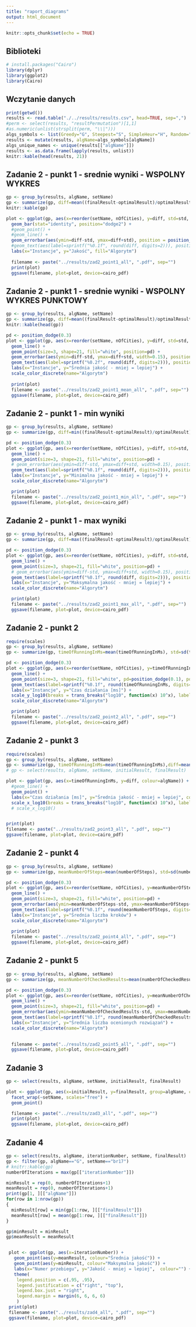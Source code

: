 ---
title: "raport_diagrams"
output: html_document
---

```{r setup, include=FALSE}
knitr::opts_chunk$set(echo = TRUE)
```

## Biblioteki
```{r libraries}
# install.packages("Cairo")
library(dplyr)
library(ggplot2)
library(Cairo)
```

## Wczytanie danych
```{r load_data}
print(getwd())
results <- read.table("./../results/results.csv", head=TRUE, sep=",")
#perm <- select(results, "resultPermutation")[1,1]
#as.numeric(unlist(strsplit(perm, "\\|")))
algs_symbols <- list(Greedy="G", Steepest="S", SimpleHeur="H", Random="R", RandomWalker="RW")
results <- mutate(results, algName=algs_symbols[algName])
algs_unique_names <- unique(results[["algName"]])
results <- as.data.frame(lapply(results, unlist))
knitr::kable(head(results, 21))
```

## Zadanie 2 - punkt 1 - srednie wyniki - WSPOLNY WYKRES
```{r test}
gp <- group_by(results, algName, setName)
gp <- summarize(gp, diff=mean((finalResult-optimalResult)/optimalResult), std=sd((finalResult-optimalResult)/optimalResult), nOfCities=mean(nOfCities))
knitr::kable(gp)

plot <- ggplot(gp, aes(x=reorder(setName, nOfCities), y=diff, std=std, group=algName, fill=factor(algName))) +
  geom_bar(stat="identity", position="dodge2") +
  #geom_point() +
  #geom_line() +
  geom_errorbar(aes(ymin=diff-std, ymax=diff+std), position = position_dodge(1), width=0.1) +
  #geom_text(aes(label=sprintf("%0.1f", round(diff, digits=2))), position=position_dodge(width=0.9), vjust=-0.25) +
  labs(x="Instancje", y="Jakość", fill="Algorytm")
  
  filename <- paste("../results/zad2_point1_all", ".pdf", sep="")
  print(plot)
  ggsave(filename, plot=plot, device=cairo_pdf)
```

## Zadanie 2 - punkt 1 - srednie wyniki - WSPOLNY WYKRES PUNKTOWY
```{r zad2_point1_mean_all}
gp <- group_by(results, algName, setName)
gp <- summarize(gp, diff=mean((finalResult-optimalResult)/optimalResult), std=sd((finalResult-optimalResult)/optimalResult), nOfCities=mean(nOfCities))
knitr::kable(head(gp))

pd <- position_dodge(0.3)
plot <- ggplot(gp, aes(x=reorder(setName, nOfCities), y=diff, std=std, group=algName, colour=algName)) +
  geom_line() +
  geom_point(size=3, shape=21, fill="white", position=pd) +
  geom_errorbar(aes(ymin=diff-std, ymax=diff+std, width=0.15), position=pd) +
  geom_text(aes(label=sprintf("%0.2f", round(diff, digits=2))), position=position_dodge(width=0.9), vjust=-0.25, size=3) +
  labs(x="Instancje", y="Średnia jakość - mniej = lepiej") +
  scale_color_discrete(name="Algorytm")
  
  print(plot)
  filename <- paste("../results/zad2_point1_mean_all", ".pdf", sep="")
  ggsave(filename, plot=plot, device=cairo_pdf)
```

## Zadanie 2 - punkt 1 - min wyniki
```{r zad2_point1_min_all}
gp <- group_by(results, algName, setName)
gp <- summarize(gp, diff=min((finalResult-optimalResult)/optimalResult), std=sd((finalResult-optimalResult)/optimalResult), nOfCities=mean(nOfCities))

pd <- position_dodge(0.3)
plot <- ggplot(gp, aes(x=reorder(setName, nOfCities), y=diff, std=std, group=algName, colour=algName)) +
  geom_line() +
  geom_point(size=3, shape=21, fill="white", position=pd) +
  # geom_errorbar(aes(ymin=diff-std, ymax=diff+std, width=0.15), position=pd) +
  geom_text(aes(label=sprintf("%0.1f", round(diff, digits=2))), position=position_dodge(width=0.9), vjust=-0.25, size=3) +
  labs(x="Instancje", y="Minimalna jakość - mniej = lepiej") +
  scale_color_discrete(name="Algorytm")

  print(plot)
  filename <- paste("../results/zad2_point1_min_all", ".pdf", sep="")
  ggsave(filename, plot=plot, device=cairo_pdf)
```

## Zadanie 2 - punkt 1 - max wyniki
```{r zad2_point1_max_all}
gp <- group_by(results, algName, setName)
gp <- summarize(gp, diff=max((finalResult-optimalResult)/optimalResult), std=sd((finalResult-optimalResult)/optimalResult), nOfCities=mean(nOfCities))

pd <- position_dodge(0.3)
plot <- ggplot(gp, aes(x=reorder(setName, nOfCities), y=diff, std=std, group=algName, colour=algName)) +
  geom_line() +
  geom_point(size=3, shape=21, fill="white", position=pd) +
  # geom_errorbar(aes(ymin=diff-std, ymax=diff+std, width=0.15), position=pd) +
  geom_text(aes(label=sprintf("%0.1f", round(diff, digits=2))), position=position_dodge(width=0.9), vjust=-0.25, size=3) +
  labs(x="Instancje", y="Maksymalna jakość - mniej = lepiej") +
  scale_color_discrete(name="Algorytm")

  print(plot)
  filename <- paste("../results/zad2_point1_max_all", ".pdf", sep="")
  ggsave(filename, plot=plot, device=cairo_pdf)
```


## Zadanie 2 - punkt 2
```{r zad2_point2_all}
require(scales)
gp <- group_by(results, algName, setName)
gp <- summarize(gp, timeOfRunningInMs=mean(timeOfRunningInMs), std=sd(timeOfRunningInMs), nOfCities=mean(nOfCities))

pd <- position_dodge(0.3)
plot <- ggplot(gp, aes(x=reorder(setName, nOfCities), y=timeOfRunningInMs, group=algName, colour=algName)) +
  geom_line() +
  geom_point(size=3, shape=21, fill="white", pd=position_dodge(0.1), position=pd) +
  geom_text(aes(label=sprintf("%0.1f", round(timeOfRunningInMs, digits=2))), position=position_dodge(width=0.9), vjust=-0.25, size=3) +
  labs(x="Instancje", y="Czas działania [ms]") +
  scale_y_log10(breaks = trans_breaks("log10", function(x) 10^x), labels = trans_format("log10", math_format(10^.x))) +
  scale_color_discrete(name="Algorytm")

  print(plot)
  filename <- paste("../results/zad2_point2_all", ".pdf", sep="")
  ggsave(filename, plot=plot, device=cairo_pdf)
```

## Zadanie 2 - punkt 3
```{r zad2_point3_all}
require(scales)
gp <- group_by(results, algName, setName)
gp <- summarize(gp, timeOfRunningInMs=mean(timeOfRunningInMs),diff=mean((finalResult-optimalResult)/optimalResult), nOfCities=mean(nOfCities))
# gp <- select(results, algName, setName, initialResult, finalResult)

plot <- ggplot(gp, aes(x=timeOfRunningInMs, y=diff, colour=algName)) +
  #geom_line() +
  geom_point() +
  labs(x="Czas działania [ms]", y="Średnia jakość - mniej = lepiej", colour="Algorytm") +
  scale_x_log10(breaks = trans_breaks("log10", function(x) 10^x), labels = trans_format("log10", math_format(10^.x)))
  # scale_x_log10()


print(plot)
filename <- paste("../results/zad2_point3_all", ".pdf", sep="")
ggsave(filename, plot=plot, device=cairo_pdf)
```

## Zadanie 2 - punkt 4
```{r zad2_point4}
gp <- group_by(results, algName, setName)
gp <- summarize(gp, meanNumberOfSteps=mean(numberOfSteps), std=sd(numberOfSteps), nOfCities=mean(nOfCities))

pd <- position_dodge(0.3)
plot <- ggplot(gp, aes(x=reorder(setName, nOfCities), y=meanNumberOfSteps, group=algName, colour=algName)) +
  geom_line() +
  geom_point(size=3, shape=21, fill="white", position=pd) +
  geom_errorbar(aes(ymin=meanNumberOfSteps-std, ymax=meanNumberOfSteps+std, width=0.15), position=pd) +
  geom_text(aes(label=sprintf("%0.1f", round(meanNumberOfSteps, digits=2))), position=position_dodge(width=0.9), vjust=-0.25, size=3) +
  labs(x="Instancje", y="Średnia liczba kroków") +
  scale_color_discrete(name="Algorytm")
  
  print(plot)
  filename <- paste("../results/zad2_point4_all", ".pdf", sep="")
  ggsave(filename, plot=plot, device=cairo_pdf)
```


## Zadanie 2 - punkt 5
```{r zad2_point5}
gp <- group_by(results, algName, setName)
gp <- summarize(gp, meanNumberOfCheckedResults=mean(numberOfCheckedResults), std=sd(numberOfCheckedResults), nOfCities=mean(nOfCities))

pd <- position_dodge(0.3)
plot <- ggplot(gp, aes(x=reorder(setName, nOfCities), y=meanNumberOfCheckedResults, group=algName, colour=algName)) +
  geom_line() +
  geom_point(size=3, shape=21, fill="white", position=pd) +
  geom_errorbar(aes(ymin=meanNumberOfCheckedResults-std, ymax=meanNumberOfCheckedResults+std, width=0.15), position=pd) +
  geom_text(aes(label=sprintf("%0.1f", round(meanNumberOfCheckedResults, digits=2))), position=position_dodge(width=0.9), vjust=-0.25, size=3) +
  labs(x="Instancje", y="Średnia liczba ocenionych rozwiązań") +
  scale_color_discrete(name="Algorytm")

  
  filename <- paste("../results/zad2_point5_all", ".pdf", sep="")
  ggsave(filename, plot=plot, device=cairo_pdf)
```

## Zadanie 3
```{r zad3_all}
gp <- select(results, algName, setName, initialResult, finalResult)

plot <- ggplot(gp, aes(x=initialResult, y=finalResult, group=algName, colour=algName)) +
  facet_wrap(~setName, scales="free") +
  geom_point()

  filename <- paste("../results/zad3_all", ".pdf", sep="")
  print(plot)
  ggsave(filename, plot=plot, device=cairo_pdf)
```

## Zadanie 4
```{r zad4_all}
gp <- select(results, algName, iterationNumber, setName, finalResult)
gp <- filter(gp, algName=="G", setName=="br17")
# knitr::kable(gp)
numberOfIterations = max(gp[["iterationNumber"]])

minResult = rep(0, numberOfIterations+1)
meanResult = rep(0, numberOfIterations+1)
print(gp[1, ][["algName"]])
for(row in 1:nrow(gp))
{
  minResult[row] = min(gp[1:row, ][["finalResult"]])
  meanResult[row] = mean(gp[1:row, ][["finalResult"]])
}

gp$minResult = minResult
gp$meanResult = meanResult


 plot <- ggplot(gp, aes(x=iterationNumber)) +
   geom_point(aes(y=meanResult, colour="Średnia jakość")) +
   geom_point(aes(y=minResult, colour="Maksymalna jakość")) +
   labs(x="Numer przebiegu", y="Jakość - mniej = lepiej",  colour="") +
   theme(
    legend.position = c(.95, .95),
    legend.justification = c("right", "top"),
    legend.box.just = "right",
    legend.margin = margin(6, 6, 6, 6)
    )
 print(plot)
 filename <- paste("../results/zad4_all", ".pdf", sep="")
 ggsave(filename, plot=plot, device=cairo_pdf)
```